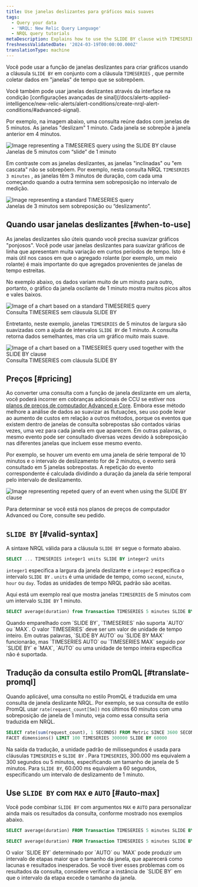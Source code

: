 ```yaml
---
title: Use janelas deslizantes para gráficos mais suaves
tags:
  - Query your data
  - 'NRQL: New Relic Query Language'
  - NRQL query tutorials
metaDescription: Explains how to use the SLIDE BY clause with TIMESERIES to smooth out "spiky" charts.
freshnessValidatedDate: '2024-03-19T00:00:00.000Z'
translationType: machine
---
```


Você pode usar a função de janelas deslizantes para criar gráficos usando a cláusula `SLIDE BY` em conjunto com a cláusula `TIMESERIES` , que permite coletar dados em &quot;janelas&quot; de tempo que se sobrepõem.

<Callout variant="tip">
  Você também pode usar janelas deslizantes através da interface na condição [configurações avançadas de sinal](/docs/alerts-applied-intelligence/new-relic-alerts/alert-conditions/create-nrql-alert-conditions/#advanced-signal).
</Callout>

Por exemplo, na imagem abaixo, uma consulta reúne dados com janelas de 5 minutos. As janelas &quot;deslizam&quot; 1 minuto. Cada janela se sobrepõe à janela anterior em 4 minutos.

<img title="TIMESERIES query with SLIDE BY clause" alt="Image representing a TIMESERIES query using the SLIDE BY clause" src="/images/queries-nrql_diagram_slide-by-window-time-series.webp" />

<figcaption>
  Janelas de 5 minutos com “slide” de 1 minuto
</figcaption>

Em contraste com as janelas deslizantes, as janelas &quot;inclinadas&quot; ou &quot;em cascata&quot; não se sobrepõem. Por exemplo, nesta consulta NRQL `TIMESERIES 3 minutes` , as janelas têm 3 minutos de duração, com cada uma começando quando a outra termina sem sobreposição no intervalo de medição.

<img title="TIMESERIES query without SLIDE BY clause" alt="Image representing a standard TIMESERIES query" src="/images/queries-nrql_diagram_non-sliding-window-time-series.webp" />

<figcaption>
  Janelas de 3 minutos sem sobreposição ou “deslizamento”.
</figcaption>

## Quando usar janelas deslizantes [#when-to-use]

As janelas deslizantes são úteis quando você precisa suavizar gráficos &quot;ponjosos&quot;. Você pode usar janelas deslizantes para suavizar gráficos de linha que apresentam muita variação em curtos períodos de tempo. Isto é mais útil nos casos em que o agregado rolante (por exemplo, um meio rolante) é mais importante do que agregados provenientes de janelas de tempo estreitas.

No exemplo abaixo, os dados variam muito de um minuto para outro, portanto, o gráfico da janela oscilante de 1 minuto mostra muitos picos altos e vales baixos.

<img title="TIMESERIES query without SLIDE BY clause" alt="Image of a chart based on a standard TIMESERIES query" src="/images/queries-nrql_screenshot-full_timeseries-spiky-NRQL-query-builder.webp" />

<figcaption>
  Consulta TIMESERIES sem cláusula SLIDE BY
</figcaption>

Entretanto, neste exemplo, janelas `TIMESERIES` de 5 minutos de largura são suavizadas com a ajuda de intervalos `SLIDE BY` de 1 minuto. A consulta retorna dados semelhantes, mas cria um gráfico muito mais suave.

<img title="SLIDE BY used with TIMESERIES" alt="Image of a chart based on a TIMESERIES query used together with the SLIDE BY clause" src="/images/queries-nrql_screenshot-full_timeseries-smoothed-with-slide-by-NRQL-query-builder.webp" />

<figcaption>
  Consulta TIMESERIES com cláusula SLIDE BY
</figcaption>

## Preços [#pricing]

Ao converter uma consulta com a função de janela deslizante em um alerta, você poderá incorrer em cobranças adicionais de CCU se estiver nos [planos de preços de computador Advanced e Core](https://newrelic.com/pricing/compute#pricing_plan-compute). Embora esse método melhore a análise de dados ao suavizar as flutuações, seu uso pode levar ao aumento de custos em relação a outros métodos, porque os eventos que existem dentro de janelas de consulta sobrepostas são contados várias vezes, uma vez para cada janela em que aparecem. Em outras palavras, o mesmo evento pode ser consultado diversas vezes devido à sobreposição nas diferentes janelas que incluem esse mesmo evento.

Por exemplo, se houver um evento em uma janela de série temporal de 10 minutos e o intervalo de deslizamento for de 2 minutos, o evento será consultado em 5 janelas sobrepostas. A repetição do evento correspondente é calculada dividindo a duração da janela da série temporal pelo intervalo de deslizamento.

<img title="TIMESERIES query example with SLIDE BY clause" alt="Image representing repeted query of an event when using the SLIDE BY clause" src="/images/queries-nrql_diagram_slide-by-window-time-series-example.webp" />

Para determinar se você está nos planos de preços de computador Advanced ou Core, consulte seu pedido.

## `SLIDE BY` [#valid-syntax]

A sintaxe NRQL válida para a cláusula `SLIDE BY` segue o formato abaixo.

```sql
SELECT ... TIMESERIES integer1 units SLIDE BY integer2 units
```

`integer1` especifica a largura da janela deslizante e `integer2` especifica o intervalo `SLIDE BY` . `units` é uma unidade de tempo, como `second`, `minute`, `hour` ou `day`. Todas as unidades de tempo NRQL padrão são aceitas.

Aqui está um exemplo real que mostra janelas `TIMESERIES` de 5 minutos com um intervalo `SLIDE BY` 1 minuto.

```sql
SELECT average(duration) from Transaction TIMESERIES 5 minutes SLIDE BY 1 minute
```

<Callout variant="tip">
  Quando emparelhado com `SLIDE BY`, `TIMESERIES` não suporta `AUTO` ou `MAX`. O valor `TIMESERIES` deve ser um valor de unidade de tempo inteiro. Em outras palavras, `SLIDE BY AUTO` ou `SLIDE BY MAX` funcionarão, mas `TIMESERIES AUTO` ou `TIMESERIES MAX` seguido por `SLIDE BY` e `MAX`, `AUTO` ou uma unidade de tempo inteira específica não é suportada.
</Callout>

## Tradução da consulta estilo PromQL [#translate-promql]

Quando aplicável, uma consulta no estilo PromQL é traduzida em uma consulta de janela deslizante NRQL. Por exemplo, se sua consulta de estilo PromQL usar `rate(request_count[5m])` nos últimos 60 minutos com uma sobreposição de janela de 1 minuto, veja como essa consulta seria traduzida em NRQL.

```sql
SELECT rate(sum(request_count), 1 SECONDS) FROM Metric SINCE 3600 SECONDS AGO UNTIL NOW 
FACET dimensions() LIMIT 100 TIMESERIES 300000 SLIDE BY 60000
```

Na saída da tradução, a unidade padrão de milissegundos é usada para cláusulas `TIMESERIES` e `SLIDE BY` . Para `TIMESERIES`, 300.000 ms equivalem a 300 segundos ou 5 minutos, especificando um tamanho de janela de 5 minutos. Para `SLIDE BY`, 60.000 ms equivalem a 60 segundos, especificando um intervalo de deslizamento de 1 minuto.

## Use `SLIDE BY` com `MAX` e `AUTO` [#auto-max]

Você pode combinar `SLIDE BY` com argumentos `MAX` e `AUTO` para personalizar ainda mais os resultados da consulta, conforme mostrado nos exemplos abaixo.

```sql
SELECT average(duration) FROM Transaction TIMESERIES 5 minutes SLIDE BY MAX
```

```sql
SELECT average(duration) FROM Transaction TIMESERIES 5 minutes SLIDE BY AUTO
```

<Callout variant="tip">
  O valor `SLIDE BY` determinado por `AUTO` ou `MAX` pode produzir um intervalo de etapas maior que o tamanho da janela, que aparecerá como lacunas e resultados inesperados. Se você tiver esses problemas com os resultados da consulta, considere verificar a instância de `SLIDE BY` em que o intervalo da etapa excede o tamanho da janela.
</Callout>